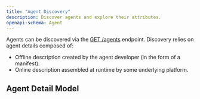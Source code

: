 ```yaml
---
title: "Agent Discovery"
description: Discover agents and explore their attributes.
openapi-schema: Agent
---
```



<AlphaWarning />

Agents can be discovered via the [GET /agents](/acp/spec/agents-list) endpoint. Discovery relies on agent details composed of:

- Offline description created by the agent developer (in the form of a manifest).
- Online description assembled at runtime by some underlying platform.

## Agent Detail Model
